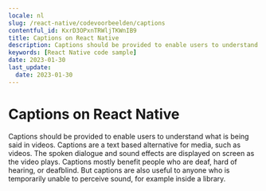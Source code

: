 ```yaml
---
locale: nl
slug: /react-native/codevoorbeelden/captions
contentful_id: KxrD3OPxnTRWljTKWnIB9
title: Captions on React Native
description: Captions should be provided to enable users to understand what is being said in videos.
keywords: [React Native code sample]
date: 2023-01-30
last_update:
  date: 2023-01-30
---
```


# Captions on React Native

Captions should be provided to enable users to understand what is being said in videos. Captions are a text based alternative for media, such as videos. The spoken dialogue and sound effects are displayed on screen as the video plays. Captions mostly benefit people who are deaf, hard of hearing, or deafblind. But captions are also useful to anyone who is temporarily unable to perceive sound, for example inside a library.

<CodeSample id="media-captions" locale="nl" platform="react native"/>
